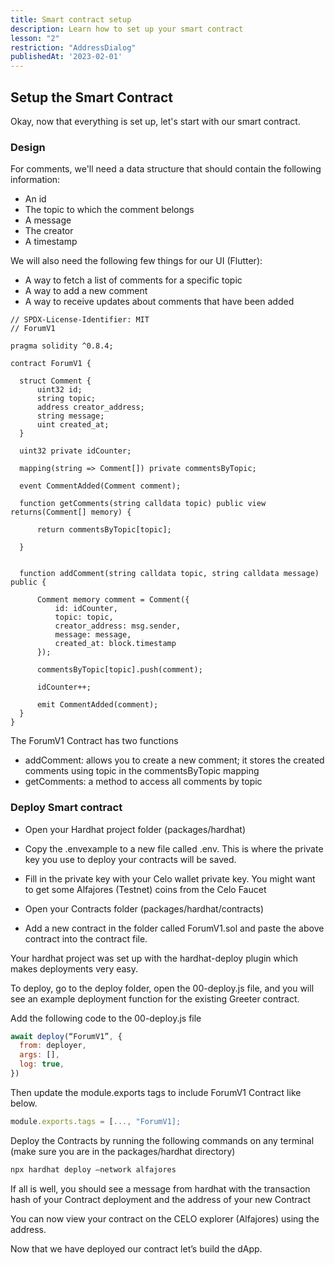 ```yaml
---
title: Smart contract setup
description: Learn how to set up your smart contract
lesson: "2"
restriction: "AddressDialog"
publishedAt: '2023-02-01'
---
```


## Setup the Smart Contract

Okay, now that everything is set up, let's start with our smart contract.

### Design

For comments, we'll need a data structure that should contain the following information:

- An id
- The topic to which the comment belongs
- A message
- The creator
- A timestamp

We will also need the following few things for our UI (Flutter):

- A way to fetch a list of comments for a specific topic
- A way to add a new comment
- A way to receive updates about comments that have been added

```solidity
// SPDX-License-Identifier: MIT
// ForumV1

pragma solidity ^0.8.4;

contract ForumV1 {

  struct Comment {
      uint32 id;
      string topic;
      address creator_address;
      string message;
      uint created_at;
  }

  uint32 private idCounter;

  mapping(string => Comment[]) private commentsByTopic;

  event CommentAdded(Comment comment);

  function getComments(string calldata topic) public view returns(Comment[] memory) {

      return commentsByTopic[topic];

  }


  function addComment(string calldata topic, string calldata message) public {

      Comment memory comment = Comment({
          id: idCounter,
          topic: topic,
          creator_address: msg.sender,
          message: message,
          created_at: block.timestamp
      });

      commentsByTopic[topic].push(comment);

      idCounter++;

      emit CommentAdded(comment);
  }
}
```

The ForumV1 Contract has two functions

- addComment: allows you to create a new comment; it stores the created comments using topic in the commentsByTopic mapping
- getComments: a method to access all comments by topic

### Deploy Smart contract

- Open your Hardhat project folder (packages/hardhat)

- Copy the .envexample to a new file called .env. This is where the private key you use to deploy your contracts will be saved.

- Fill in the private key with your Celo wallet private key. You might want to get some Alfajores (Testnet) coins from the Celo Faucet

- Open your Contracts folder (packages/hardhat/contracts)

- Add a new contract in the folder called ForumV1.sol and paste the above contract into the contract file.

Your hardhat project was set up with the hardhat-deploy plugin which makes deployments very easy.

To deploy, go to the deploy folder, open the 00-deploy.js file, and you will see an example deployment function for the existing Greeter contract.

Add the following code to the 00-deploy.js file

```js showLineNumbers
await deploy(“ForumV1”, {
  from: deployer,
  args: [],
  log: true,
})
```

Then update the module.exports tags to include ForumV1 Contract like below.

```js
module.exports.tags = [..., "ForumV1];
```

Deploy the Contracts by running the following commands on any terminal (make sure you are in the packages/hardhat directory)

```bash
npx hardhat deploy –network alfajores
```

If all is well, you should see a message from hardhat with the transaction hash of your Contract deployment and the address of your new Contract

You can now view your contract on the CELO explorer (Alfajores) using the address.

Now that we have deployed our contract let’s build the dApp.